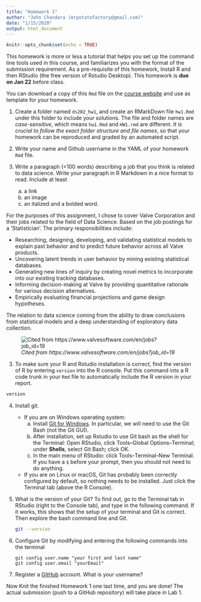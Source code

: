 ```yaml
---
title: "Homework 1"
author: "John Chandara (mrpotatofactory@gmail.com)"
date: "1/15/2020"
output: html_document
---
```



```r
knitr::opts_chunk$set(echo = TRUE)
```

This homework is more or less a tutorial that helps you set up the command line tools used in this course, and familiarizes you with the format of the submission requirement. As a pre-requisite of this homework, Install R and then RStudio (the free version of Rstudio Desktop). 
This homework is **due on Jan 22** before class.

You can download a copy of this `Rmd` file on the [course website](https://xdaiisu.github.io/ds202/hwlabs/) and use as template for your homework. 


1. Create a folder named `ds202_hw1`, and create an RMarkDown file `hw1.Rmd` under this folder to include your solutions. The file and folder names are *case-sensitive*, which means `hw1.Rmd` and `HW1.rmd` are different. *It is crucial to follow the exact folder structure and file names*, so that your homework can be reproduced and graded by an automated script. 
1. Write your name and Github username in the YAML of your homework `Rmd` file.

2. Write a paragraph (<100 words) describing a job that you think is related to data science. Write your paragraph in R Markdown in a nice format to read. Include at least 
    a. a link 
    b. an image
    c. an italized and a bolded word.
    
For the purposes of this assignment, I chose to cover Valve Corporation and their jobs related to the field of Data Science. Based on the job postings for a 'Statistician'. The primary responsibilities include:

- Researching, designing, developing, and validating statistical models to explain past behavior and to predict future behavior across all Valve products.
- Uncovering latent trends in user behavior by mining existing statistical databases.
- Generating new lines of inquiry by creating novel metrics to incorporate into our existing tracking databases.
- Informing decision-making at Valve by providing quantitative rationale for various decision alternatives.
- Empirically evaluating financial projections and game design hypotheses.

The relation to data science coming from the ability to draw conclusions from statistical models and a deep understanding of exploratory data collection.

![*Cited from https://www.valvesoftware.com/en/jobs?job_id=19*](https://cdn1.thr.com/sites/default/files/2013/01/valve_logo_h_2013.jpg)


3. To make sure your R and Rstudio installation is correct, find the version of R by entering `version` into the R console. Put this command into a R code trunk in your `Rmd` file to automatically include the R version in your report. 
```r
version
```
4. Install git. 
    - If you are on Windows operating system: 
        a. Install [Git for Windows](https://gitforwindows.org/). In particular, we will need to use the Git Bash (not the Git GUI). 
        b. After installation, set up Rstudio to use Git bash as the shell for the Terminal: Open RStudio, click Tools--Global Options--Terminal; under **Shells**, select Git Bash; click OK. 
        c. In the main menu of RStudio: click Tools--Terminal--New Terminal. If you have a `$` before your prompt, then you should not need to do anything.
    - If you are on Linux or macOS, Git has probably been correctly configured by default, so nothing needs to be installed. Just click the Terminal tab (above the R Console).
5. What is the version of your Git? To find out, go to the Terminal tab in RStudio (right to the Console tab), and type in the following command. If it works, this shows that the setup of your terminal and Git is correct. Then explore the bash command line and Git.

    ```bash
    git --version
    ```
    
6. Configure Git by modifying and entering the following commands into the terminal

    ```
    git config user.name "your first and last name"
    git config user.email "yourEmail"
    ```

7. Register a [GitHub](https://www.github.com) account. What is your username?

Now Knit the finished Homework 1 one last time, and you are done! The actual submission (push to a GitHub repository) will take place in Lab 1.